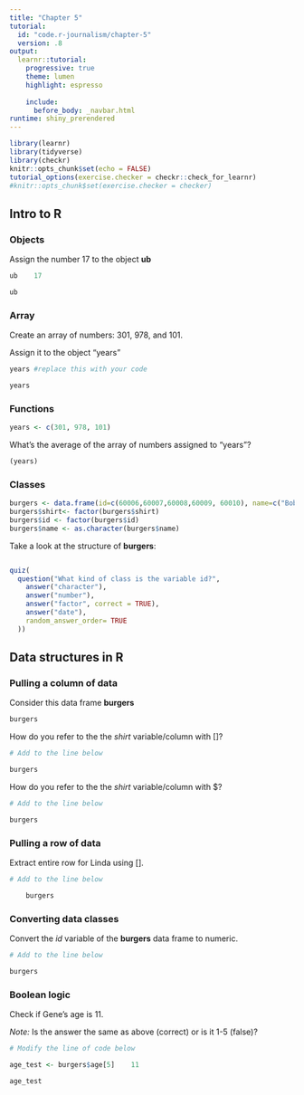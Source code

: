 ```yaml
---
title: "Chapter 5"
tutorial:
  id: "code.r-journalism/chapter-5"
  version: .8
output:
  learnr::tutorial:
    progressive: true
    theme: lumen
    highlight: espresso
    
    include:
      before_body: _navbar.html
runtime: shiny_prerendered
---
```


```r
library(learnr)
library(tidyverse)
library(checkr)
knitr::opts_chunk$set(echo = FALSE)
tutorial_options(exercise.checker = checkr::check_for_learnr)
#knitr::opts_chunk$set(exercise.checker = checker)
```


## Intro to R

### Objects

Assign the number 17 to the object **ub**

```r
ub    17

ub
```


### Array

Create an array of numbers: 301, 978, and 101.

Assign it to the object "years"

```r
years #replace this with your code

years
```

### Functions

```r
years <- c(301, 978, 101)
```

What's the average of the array of numbers assigned to "years"?

```r
(years)
```

### Classes

```r
burgers <- data.frame(id=c(60006,60007,60008,60009, 60010), name=c("Bob", "Linda", "Louise", "Tina", "Gene"), age=c(45, 44, 12, 13, 11), shirt=c("White", "Red", "Pink", "Blue", "Yellow"))
burgers$shirt<- factor(burgers$shirt)
burgers$id <- factor(burgers$id)
burgers$name <- as.character(burgers$name)
```

Take a look at the structure of **burgers**:

```r

```


```r
quiz(
  question("What kind of class is the variable id?",
    answer("character"),
    answer("number"),
    answer("factor", correct = TRUE),
    answer("date"),
    random_answer_order= TRUE
  ))
```

## Data structures in R


### Pulling a column of data

Consider this data frame **burgers**

```r
burgers
```


How do you refer to the the *shirt* variable/column with []?

```r
# Add to the line below

burgers
```

How do you refer to the the *shirt* variable/column with $?

```r
# Add to the line below

burgers
```

### Pulling a row of data

Extract entire row for Linda using [].

```r
# Add to the line below

    burgers
```

### Converting data classes

Convert the *id* variable of the **burgers** data frame to numeric.

```r
# Add to the line below

burgers
```

### Boolean logic

Check if Gene's age is 11.

*Note:* Is the answer the same as above (correct) or is it 1-5 (false)? 

```r
# Modify the line of code below

age_test <- burgers$age[5]    11

age_test
```


